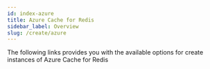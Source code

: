 ```yaml
---
id: index-azure
title: Azure Cache for Redis  
sidebar_label: Overview 
slug: /create/azure
---
```



The following links provides you with the available options for create instances of Azure Cache for Redis

<div class="row">
 <div class="col">
     <RedisCard 
        title="Azure Portal" 
        description="Create Redis database on Azure Cache" 
        page="/create/azure/portal"
        />
 </div>
 <div class="col">
    <RedisCard 
        title="Azure Cache for Redis Enterprise via Terraform" 
        description="Deploy Redis Enterprise over Azure Cloud using Terraform" 
        page="/create/azure/terraform-simple"
        />
 </div>
</div>

<div class="row">
    <div class="col">
        <RedisCard
            title="Terraform Azure Cache for Redis Enterprise with Private Endpoint"
            description="Restrict private endpoint access to specific subnets"
            page="/create/azure/terraform-private-endpoint"
        />
    </div>
</div>
